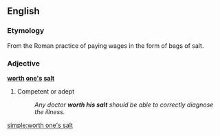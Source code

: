 ==English==

===Etymology===
From the Roman practice of paying wages in the form of bags of salt.

===Adjective===
'''[[worth]] [[one's]] [[salt]]'''

# {{context|idiom}} Competent or adept
#:  ''Any doctor '''worth his salt''' should be able to correctly diagnose the illness.''

[[simple:worth one's salt]]